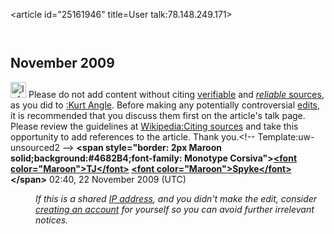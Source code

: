 <article id="25161946" title=User talk:78.148.249.171>
	<talkpage id="25161946" title="User talk:78.148.249.171">


== November 2009 ==
[[Image:Information.svg|25px]] Please do not add content without citing [[Wikipedia:Verifiability|verifiable]] and [[Wikipedia:Reliable sources|''reliable'' sources]], as you did to [[:Kurt Angle]]. Before making any potentially controversial [[Wikipedia:Editing policy|edits]], it is recommended that you discuss them first on the article's talk page. Please review the guidelines at [[Wikipedia:Citing sources]] and take this opportunity to add references to the article. Thank you.&lt;!-- Template:uw-unsourced2 --&gt; '''&lt;span style=&quot;border: 2px Maroon solid;background:#4682B4;font-family: Monotype Corsiva&quot;&gt;[[User:TJ Spyke|&lt;font color=&quot;Maroon&quot;&gt;TJ&lt;/font&gt;]] [[User talk:TJ Spyke|&lt;font color=&quot;Maroon&quot;&gt;Spyke&lt;/font&gt;]]&lt;/span&gt;''' 02:40, 22 November 2009 (UTC)
:''If this is a shared [[IP address]], and you didn't make the edit, consider [[Wikipedia:Why create an account?|creating an account]] for yourself so you can avoid further irrelevant notices.''
	</talkpage>
</article>